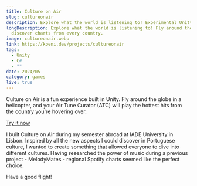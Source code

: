 ```yaml
---
title: Culture on Air
slug: cultureonair
description: Explore what the world is listening to! Experimental Unity project.
longDescription: Explore what the world is listening to! Fly around the globe to
  discover charts from every country.
image: cultureonair.webp
link: https://koeni.dev/projects/cultureonair
tags:
  - Unity
  - C#
  - ""
date: 2024/05
category: games
live: true
---
```

Culture on Air is a fun experience built in Unity. Fly around the globe in a helicopter, and your Air Tune Curator (ATC) will play the hottest hits from the country you're hovering over.



<div class="flex flex-wrap gap-2 pb-2 pt-4">
	<a
		href="https://melodymates.app"
		target="_blank"
		class="elevated-card-hoverable elevated-1 group inline-block h-8 w-fit">
		<div class="flex h-full w-full items-center justify-center border-b-2 border-l-4 border-r-2 border-t-4 border-black px-12">
			<p class="decoration-[0.125rem] underline-offset-[0.3rem] group-hover:underline">
				Try it now
			</p>
		</div>
	</a>

</div>



I built Culture on Air during my semester abroad at IADE University in Lisbon. Inspired by all the new aspects I could discover in Portuguese culture, I wanted to create something that allowed everyone to dive into different cultures.  Having researched the power of music during a previous project - MelodyMates - regional Spotify charts seemed like the perfect choice.



Have a good flight!
